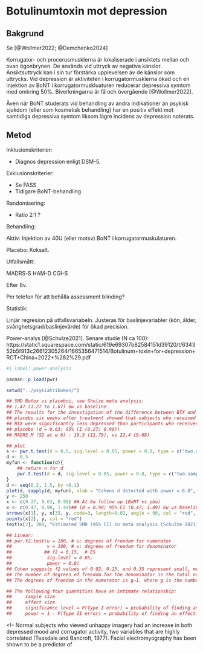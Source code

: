 # Botulinumtoxin mot depression

## Bakgrund

<!-- botulinum depression ca 400 hits pubmed -->
Se [@Wollmer2022; @Demchenko2024]

Korrugator- och procerusmusklerna är lokaliserade i ansiktets mellan och ovan ögonbrynen. De används vid uttryck av negativa känslor. Ansiktsuttryck kan i sin tur <!-- (troligen via proprioceptiv återkoppling)  -->förstärka upplevelsen av de känslor som uttrycks. Vid depression är aktiviteten i korrugatormusklerna ökad och en injektion av BoNT i korrugatormuskluaturen reducerar depressiva symtom med omkring 50%. Biverkningarna är få och övergående [@Wollmer2022].

<!-- Injektion av botulinum toxin (BoNT) i ansiktet kan påverka hur känslor uppfattas och bearbetas.  -->

Även när BoNT studerats vid behandling av andra indikationer än psykisk sjukdom (eller som kosmetisk behandling) har en positiv effekt mot samtidiga depressiva symtom liksom lägre incidens av depression noterats.

## Metod

Inklusionskriterier:

- Diagnos depression enligt DSM-5.

Exklusionskriterier:

- Se FASS
- Tidigare BoNT-behandling

Randomisering:

- Ratio 2:1 ?

Behandling:

Aktiv: Injektion av 40U (eller motsv) BoNT i korrugatormuskulaturen.

<!-- "BoNT-induced paralysis should be complete, as a residual activity may suffice to sustain the proprioceptive feedback loop. Therefore, the BoNT doses applied in depression may exceed those used in cosmetic treatments to obtain the desired “natural look”" https://www.ncbi.nlm.nih.gov/pmc/articles/PMC9231293/ -->

Placebo: Koksalt.

Utfallsmått:

MADRS-S
HAM-D
CGI-S

Efter 8v.

Per telefon för att behålla assessment blinding?

Statistik:

Linjär regresion på utfallsvariabeln. Justeras för baslinjevariabler (kön, ålder, svårighetsgrad/baslinjevärde) för ökad precision.


Power-analys [@Schulze2021]. Senare studie (N ca 100): https://static1.squarespace.com/static/619e69307b82584151d39120/t/634352b5f913c26612305264/1665356471514/Botulinum+toxin+for+depression+RCT+China+2022+%282%29.pdf

<!-- Sammanfatning av studier: https://www.ncbi.nlm.nih.gov/pmc/articles/PMC9231293/ -->

```r
#| label: power-analysis

pacman::p_load(pwr)

setwd("../psykiatriboken/")

## SMD Botox vs placeboi, see Shulze meta analysis:
## 1.47 (1.27 to 1.67) 6w vs baseline
## The results for the investigation of the difference between BTX and
## placebo six weeks after treatment showed that subjects who received
## BTX were significantly less depressed than participants who received
## placebo (d = 0.63; 95% CI (0.27; 0.98))
## MADRS M (SD at w 6) : 19.3 (11.79), vs 22.4 (9.68)

## plot
s <- pwr.t.test(d = 0.5, sig.level = 0.05, power = 0.8, type = c("two.sample"))
d <- 0.5
myfun <- function(d){
    ## return n for d
    pwr.t.test(d = d, sig.level = 0.05, power = 0.8, type = c("two.sample"))["n"][[1]]
}
d <- seq(0.2, 1.5, by =0.1)
plot(d, sapply(d, myfun), xlab = "Cohens d detected with power = 0.8", ylab = "N required", main = "Power-analysis for botulinum toxin injection for tretament of depression")
y <- 250
x <- c(0.27, 0.63, 0.98) ## At 6w follow up (BoNT vs pbo)
x <- c(0.47, 0.98, 1.49)## (d = 0.98; 95% CI (0.47; 1.49) 6w vs baseline (BoNT vs pbo)
arrows(x[1], y, x[3], y, code=3, length=0.02, angle = 90, col = "red", lwd = 2)
points(x[2], y, col = "red")
text(x[2], 300, "Estimated SMD (95% CI) in meta analysis (Schulze 2021), BoNT vs placebo at 6 weeks (vs baseline)", col = "red")

## Linear:
## pwr.f2.test(u = 100, # u: degrees of freedom for numerator
##             v = 100, # v: degrees of freedom for denominator
##            ## f2 = 0.15,  # ES
##             sig.level = 0.05,
##             power = 0.8)
## Cohen suggests f2 values of 0.02, 0.15, and 0.35 represent small, medium, and large effect sizes.
## The number of degrees of freedom for the denominator is the total number of data values, minus the number of groups, or n - c.
## The degrees of freedom in the numerator is g−1, where g is the number of groups; and the degrees of freedom in the denominator is n−g, where n is the total sample size across all groups

## The following four quantities have an intimate relationship:
##     sample size
##     effect size
##     significance level = P(Type I error) = probability of finding an effect that is not there
##     power = 1 - P(Type II error) = probability of finding an effect that is there


``` 

 

<!-- BONT-A was most commonly injected into the glabellar area, with an average dose ranging between 37.75 U and 44.5 U in published studies and between 32.7 U and 41.3 U in unpublished trials -->

<!-- korrugator kan tillsammans med frontalismuskeln ge upphov till det vid depression karakteristiska "omegatecknet" [@Wollmer2022] -->
<!-- såsom ilska, rädsla, och ledsenhet.  -->

<!-- "The glabellar region of the face contains the corrugator and procerus muscles. They are the mediators of frowning and thus play a key role in the facial expression of negative emotions, such as anger, fear, or sadness, which are highly prevalent in mental disorders like depression. Charles Darwin coined the term “grief muscles” for them." -->

<!-- "Omegatecknet", en omega-formad rynka mellan ögonbrynen, kan vara av värde vid depressionsdiagnostik och injektion av botulinumtoxin i detta område har visat effekt vid depression [@Saraf2019;@Finzi2014;@Chugh2018]. -->

<!-- Normal subjects who viewed unhappy imagery had an increase in both depressed mood and corrugator activity, two variables that are highly correlated (Teasdale and Bancroft, 1977). Facial electromyography has been shown to be a predictor of 
